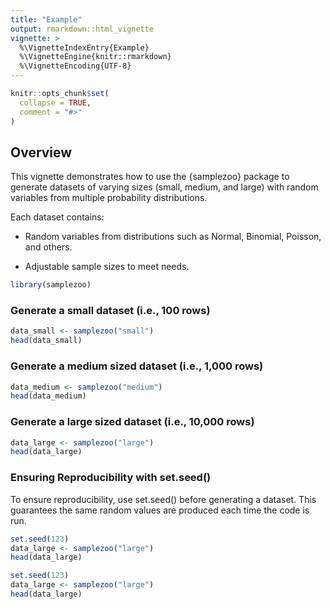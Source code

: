 ```yaml
---
title: "Example"
output: rmarkdown::html_vignette
vignette: >
  %\VignetteIndexEntry{Example}
  %\VignetteEngine{knitr::rmarkdown}
  %\VignetteEncoding{UTF-8}
---
```


```r
knitr::opts_chunk$set(
  collapse = TRUE,
  comment = "#>"
)
```

## Overview 

This vignette demonstrates how to use the {samplezoo} package to generate datasets of varying sizes (small, medium, and large) with random variables from multiple probability distributions.

Each dataset contains:

* Random variables from distributions such as Normal, Binomial, Poisson, and others.

* Adjustable sample sizes to meet needs.


```r
library(samplezoo)

```

### Generate a small dataset (i.e., 100 rows)
```r
data_small <- samplezoo("small")
head(data_small)

```

### Generate a medium sized dataset (i.e., 1,000 rows)
```r
data_medium <- samplezoo("medium")
head(data_medium)

```

### Generate a large sized dataset (i.e., 10,000 rows)
```r
data_large <- samplezoo("large")
head(data_large)

```

### Ensuring Reproducibility with set.seed()

To ensure reproducibility, use set.seed() before generating a dataset. This guarantees the same random values are produced each time the code is run.

```r
set.seed(123)
data_large <- samplezoo("large")
head(data_large)
```

```r
set.seed(123)
data_large <- samplezoo("large")
head(data_large)
```

